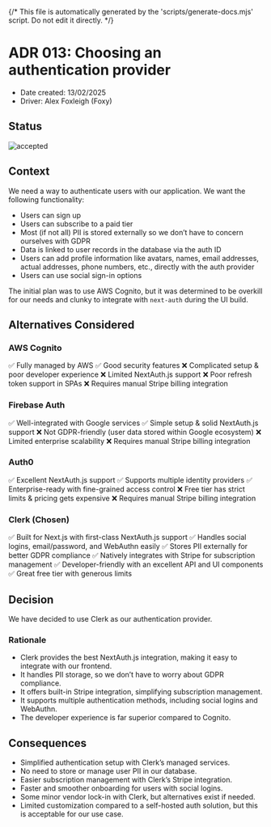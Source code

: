 {/* This file is automatically generated by the 'scripts/generate-docs.mjs' script. Do not edit it directly. */}

<Meta title="Architectural Decisions/013: Auth Provider" />

# ADR 013: Choosing an authentication provider

- Date created: 13/02/2025
- Driver: Alex Foxleigh (Foxy)

## Status

![accepted]

## Context

We need a way to authenticate users with our application. We want the following functionality:

- Users can sign up
- Users can subscribe to a paid tier
- Most (if not all) PII is stored externally so we don’t have to concern ourselves with GDPR
- Data is linked to user records in the database via the auth ID
- Users can add profile information like avatars, names, email addresses, actual addresses, phone numbers, etc., directly with the auth provider
- Users can use social sign-in options

The initial plan was to use AWS Cognito, but it was determined to be overkill for our needs and clunky to integrate with `next-auth` during the UI build.

## Alternatives Considered

### AWS Cognito

✅ Fully managed by AWS
✅ Good security features
❌ Complicated setup & poor developer experience
❌ Limited NextAuth.js support
❌ Poor refresh token support in SPAs
❌ Requires manual Stripe billing integration

### Firebase Auth

✅ Well-integrated with Google services
✅ Simple setup & solid NextAuth.js support
❌ Not GDPR-friendly (user data stored within Google ecosystem)
❌ Limited enterprise scalability
❌ Requires manual Stripe billing integration

### Auth0

✅ Excellent NextAuth.js support
✅ Supports multiple identity providers
✅ Enterprise-ready with fine-grained access control
❌ Free tier has strict limits & pricing gets expensive
❌ Requires manual Stripe billing integration

### Clerk (Chosen)

✅ Built for Next.js with first-class NextAuth.js support
✅ Handles social logins, email/password, and WebAuthn easily
✅ Stores PII externally for better GDPR compliance
✅ Natively integrates with Stripe for subscription management
✅ Developer-friendly with an excellent API and UI components
✅ Great free tier with generous limits

## Decision

We have decided to use Clerk as our authentication provider.

### Rationale

- Clerk provides the best NextAuth.js integration, making it easy to integrate with our frontend.
- It handles PII storage, so we don’t have to worry about GDPR compliance.
- It offers built-in Stripe integration, simplifying subscription management.
- It supports multiple authentication methods, including social logins and WebAuthn.
- The developer experience is far superior compared to Cognito.

## Consequences

- Simplified authentication setup with Clerk’s managed services.
- No need to store or manage user PII in our database.
- Easier subscription management with Clerk’s Stripe integration.
- Faster and smoother onboarding for users with social logins.
- Some minor vendor lock-in with Clerk, but alternatives exist if needed.
- Limited customization compared to a self-hosted auth solution, but this is acceptable for our use case.

[proposed]: https://img.shields.io/badge/Proposed-yellow?style=for-the-badge
[accepted]: https://img.shields.io/badge/Accepted-green?style=for-the-badge
[superceded]: https://img.shields.io/badge/Superceded-orange?style=for-the-badge
[rejected]: https://img.shields.io/badge/Rejected-red?style=for-the-badge
[deprecated]: https://img.shields.io/badge/Deprecated-grey?style=for-the-badge


